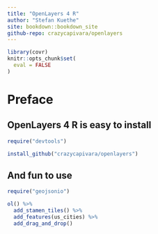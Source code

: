 ```yaml
---
title: "OpenLayers 4 R"
author: "Stefan Kuethe"
site: bookdown::bookdown_site
github-repo: crazycapivara/openlayers
---
```


```r
library(covr)
knitr::opts_chunk$set(
  eval = FALSE
)
```

# Preface

## OpenLayers <span class="into-the-blue">4 R</span> is easy to install

```r
require("devtools")

install_github("crazycapivara/openlayers")
```

## And fun to use

```r
require("geojsonio")

ol() %>%
  add_stamen_tiles() %>%
  add_features(us_cities) %>%
  add_drag_and_drop()
```
